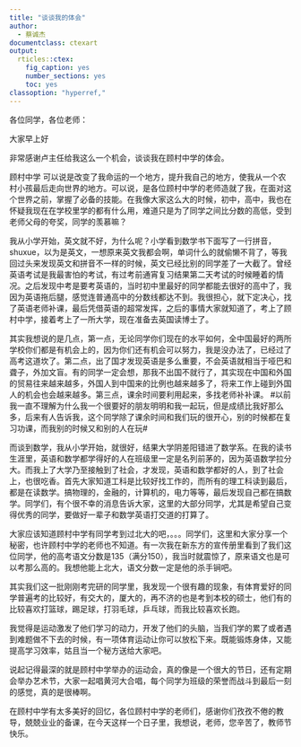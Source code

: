 ```yaml
---
title: "谈谈我的体会"
author:
  - 蔡诚杰
documentclass: ctexart
output:
  rticles::ctex:
    fig_caption: yes
    number_sections: yes
    toc: yes
classoption: "hyperref,"
---
```


各位同学，各位老师：

大家早上好

非常感谢卢主任给我这么一个机会，谈谈我在顾村中学的体会。

顾村中学 可以说是改变了我命运的一个地方，提升我自己的地方，使我从一个农村小孩最后走向世界的地方。可以说，是各位顾村中学的老师造就了我，在面对这个世界之前，掌握了必备的技能。在我像大家这么大的时候，初中，高中，我也在怀疑我现在在学校里学的都有什么用，难道只是为了同学之间比分数的高低，受到老师父母的夸奖，同学的羡慕嘛？

我从小学开始，英文就不好，为什么呢？小学看到数学书下面写了一行拼音，shuxue，以为是英文，一想原来英文我都会啊，单词什么的就偷懒不背了，等我回过头来发现英文和拼音不一样的时候，英文已经比别的同学差了一大截了。曾经英语考试是我最害怕的考试，有过考前通宵复习结果第二天考试的时候睡着的情况。之后发现中考是要考英语的，当时初中里最好的同学都能去很好的高中了，我因为英语拖后腿，感觉连普通高中的分数线都达不到。我很担心，就下定决心，找了英语老师补课，最后凭借英语的超常发挥，之后的事情大家就知道了，考上了顾村中学，接着考上了一所大学，现在准备去英国读博士了。

其实我想说的是几点，第一点，无论同学你们现在的水平如何，全中国最好的两所学校你们都是有机会上的，因为你们还有机会可以努力，我是没办法了，已经过了高考这道坎了。第二点，出了国才发现英语是多么重要，不会英语就相当于哑巴和聋子，外加文盲。有的同学一定会想，那我不出国不就行了，其实现在中国和外国的贸易往来越来越多，外国人到中国来的比例也越来越多了，将来工作上碰到外国人的机会也会越来越多。第三点，课余时间要利用起来，多找老师补补课。 #以前我一直不理解为什么我一个很要好的朋友明明和我一起玩，但是成绩比我好那么多，后来有人告诉我，这个同学除了课余时间和我们玩的很开心，别的时候都在复习功课，而我别的时候又和别的人在玩#

而谈到数学，我从小学开始，就很好，结果大学阴差阳错进了数学系。在我的读书生涯里，英语和数学都学得好的人在班级里一定是名列前茅的，因为英语数学拉分大。而我上了大学乃至接触到了社会，才发现，英语和数学都好的人，到了社会上，也很吃香。首先大家知道工科是比较好找工作的，而所有的理工科读到最后，都是在读数学。搞物理的，金融的，计算机的，电力等等，最后发现自己都在搞数学。同学们，有个很不幸的消息告诉大家，这里的大部分同学，尤其是希望自己变得优秀的同学，要做好一辈子和数学英语打交道的打算了。

大家应该知道顾村中学有同学考到过北大的吧，。。。同学们，这里和大家分享一个秘密，也许顾村中学的老师也不知道。有一次我在新东方的宣传册里看到了我们这位同学，他的高考语文分数是135（满分150），我当时就震惊了，原来语文也是可以考那么高的。我想他能上北大，语文分数一定是他的杀手锏吧。

其实我们这一批刚刚考完研的同学里，我发现一个很有趣的现象，有体育爱好的同学普遍考的比较好，有交大的，厦大的，再不济的也是考到本校的硕士，他们有的比较喜欢打篮球，踢足球，打羽毛球，乒乓球，而我比较喜欢长跑。

我觉得是运动激发了他们学习的动力，开发了他们的头脑，当我们学的累了或者遇到难题做不下去的时候，有一项体育运动让你可以放松下来。既能锻炼身体，又能提高学习效率，姑且当一个秘方送给大家吧。

说起记得最深的就是顾村中学举办的运动会，真的像是一个很大的节日，还有定期会举办艺术节，大家一起唱黄河大合唱，每个同学为班级的荣誉而战斗到最后一刻的感觉，真的是很棒啊。

在顾村中学有太多美好的回忆，各位顾村中学的老师们，感谢你们孜孜不倦的教导，兢兢业业的备课，在今天这样一个日子里，我想说，老师，您辛苦了，教师节快乐。